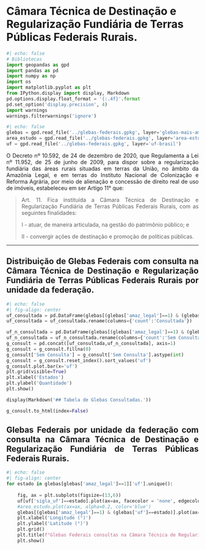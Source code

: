 
# Câmara Técnica de Destinação e Regularização Fundiária de Terras Públicas Federais Rurais.



```{python}
#| echo: false
# Bibliotecas
import geopandas as gpd
import pandas as pd
import numpy as np
import os
import matplotlib.pyplot as plt
from IPython.display import display, Markdown
pd.options.display.float_format = '{:.4f}'.format
pd.set_option('display.precision', 4)
import warnings
warnings.filterwarnings('ignore')
```

```{python}
#| echo: false
glebas = gpd.read_file('../glebas-federais.gpkg', layer='glebas-mais-amazonia')
area_estudo = gpd.read_file('../glebas-federais.gpkg', layer='area-estudo')
uf = gpd.read_file('../glebas-federais.gpkg', layer='uf-brasil')
```

<div style="text-align: justify">

O Decreto nº 10.592, de 24 de dezembro de 2020, que Regulamenta a Lei nº 11.952, de 25 de junho de 2009, para dispor sobre a regularização fundiária das áreas rurais situadas em terras da União, no âmbito da Amazônia Legal, e em terras do Instituto Nacional de Colonização e Reforma Agrária, por meio de alienação e concessão de direito real de uso de imóveis, estabeleceu em ser Artigo 11° que:

> Art. 11.  Fica instituída a Câmara Técnica de Destinação e Regularização Fundiária de Terras Públicas Federais Rurais, com as seguintes finalidades:
>
>   I - atuar, de maneira articulada, na gestão do patrimônio público; e
>
>   II - convergir ações de destinação e promoção de políticas públicas.

---

## Distribuição de Glebas Federais com consulta na Câmara Técnica de Destinação e Regularização Fundiária de Terras Públicas Federais Rurais por unidade da federação.

:::{.table-center}
```{python}
#| echo: false
#| fig-align: center
uf_consultada = pd.DataFrame(glebas[(glebas['amaz_legal']==1) & (glebas['status_con']=='Consultada')][['uf']].value_counts())
uf_consultada = uf_consultada.rename(columns={'count':'Consultada'})

uf_n_consultada = pd.DataFrame(glebas[(glebas['amaz_legal']==1) & (glebas['status_con']=='Sem Consulta')][['uf']].value_counts())
uf_n_consultada = uf_n_consultada.rename(columns={'count':'Sem Consulta'})
g_consult = pd.concat([uf_consultada,uf_n_consultada], axis=1)
g_consult = g_consult.fillna(0)
g_consult['Sem Consulta'] = g_consult['Sem Consulta'].astype(int)
g_consult = g_consult.reset_index().sort_values('uf')
g_consult.plot.bar(x='uf')
plt.grid(visible=True)
plt.xlabel('Estados')
plt.ylabel('Quantidade')
plt.show()

display(Markdown('## Tabela de Glebas Consultadas.'))

g_consult.to_html(index=False)
```
:::

## Glebas Federais por unidade da federação com consulta na  Câmara Técnica de Destinação e Regularização Fundiária de Terras Públicas Federais Rurais.




```{python}
#| echo: false
#| fig-align: center
for estado in glebas[glebas['amaz_legal']==1]['uf'].unique():
    
    fig, ax = plt.subplots(figsize=(13,6))
    uf[uf['sigla_uf']==estado].plot(ax=ax, facecolor = 'none', edgecolor = 'black', linewidth = 0.7)
    #area_estudo.plot(ax=ax, alpha=0.2, color='blue')
    glebas[(glebas['amaz_legal']==1) & (glebas['uf']==estado)].plot(ax=ax, column='status_con', categorical=True, figsize=(8,20), legend=True, zorder=2, alpha=0.5, legend_kwds={'loc': 'center left','bbox_to_anchor':(1,0.5)})
    plt.xlabel('Longitude (°)')
    plt.ylabel('Latitude (°)')
    plt.grid()
    plt.title(f"Glebas Federais consultas na Câmara Técnica de Regularização Fundiária - {estado}.")
    plt.show()
```


